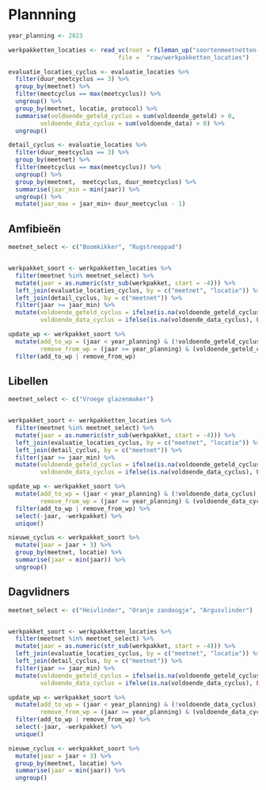 # Plannning

```r

year_planning <- 2023

werkpakketten_locaties <- read_vc(root = fileman_up("soortenmeetnetten-queries"),
                               file =  "raw/werkpakketten_locaties")

evaluatie_locaties_cyclus <- evaluatie_locaties %>%
  filter(duur_meetcyclus == 3) %>%
  group_by(meetnet) %>%
  filter(meetcyclus == max(meetcyclus)) %>%
  ungroup() %>%
  group_by(meetnet, locatie, protocol) %>%
  summarise(voldoende_geteld_cyclus = sum(voldoende_geteld) > 0,
         voldoende_data_cyclus = sum(voldoende_data) > 0) %>%
  ungroup()

detail_cyclus <- evaluatie_locaties %>%
  filter(duur_meetcyclus == 3) %>%
  group_by(meetnet) %>%
  filter(meetcyclus == max(meetcyclus)) %>%
  ungroup() %>%
  group_by(meetnet,  meetcyclus, duur_meetcyclus) %>%
  summarise(jaar_min = min(jaar)) %>%
  ungroup() %>%
  mutate(jaar_max = jaar_min+ duur_meetcyclus - 1)
```

## Amfibieën


```r

meetnet_select <- c("Boomkikker", "Rugstreeppad")


werkpakket_soort <- werkpakketten_locaties %>%
  filter(meetnet %in% meetnet_select) %>%
  mutate(jaar = as.numeric(str_sub(werkpakket, start = -4))) %>%
  left_join(evaluatie_locaties_cyclus, by = c("meetnet", "locatie")) %>%
  left_join(detail_cyclus, by = c("meetnet")) %>%
  filter(jaar >= jaar_min) %>%
  mutate(voldoende_geteld_cyclus = ifelse(is.na(voldoende_geteld_cyclus), FALSE, voldoende_geteld_cyclus),
         voldoende_data_cyclus = ifelse(is.na(voldoende_data_cyclus), FALSE, voldoende_data_cyclus))

update_wp <- werkpakket_soort %>%
  mutate(add_to_wp = (jaar < year_planning) & (!voldoende_geteld_cyclus),
         remove_from_wp = (jaar >= year_planning) & (voldoende_geteld_cyclus)) %>%
  filter(add_to_wp | remove_from_wp)

```

## Libellen

```r

meetnet_select <- c("Vroege glazenmaker")


werkpakket_soort <- werkpakketten_locaties %>%
  filter(meetnet %in% meetnet_select) %>%
  mutate(jaar = as.numeric(str_sub(werkpakket, start = -4))) %>%
  left_join(evaluatie_locaties_cyclus, by = c("meetnet", "locatie")) %>%
  left_join(detail_cyclus, by = c("meetnet")) %>%
  filter(jaar >= jaar_min) %>%
  mutate(voldoende_geteld_cyclus = ifelse(is.na(voldoende_geteld_cyclus), FALSE, voldoende_geteld_cyclus),
         voldoende_data_cyclus = ifelse(is.na(voldoende_data_cyclus), FALSE, voldoende_data_cyclus))

update_wp <- werkpakket_soort %>%
  mutate(add_to_wp = (jaar < year_planning) & (!voldoende_data_cyclus),
         remove_from_wp = (jaar >= year_planning) & (voldoende_data_cyclus)) %>%
  filter(add_to_wp | remove_from_wp) %>%
  select(-jaar, -werkpakket) %>%
  unique()

nieuwe_cyclus <- werkpakket_soort %>%
  mutate(jaar = jaar + 3) %>%
  group_by(meetnet, locatie) %>%
  summarise(jaar = min(jaar)) %>%
  ungroup()

```

## Dagvlidners

```r

meetnet_select <- c("Heivlinder", "Oranje zandoogje", "Argusvlinder")


werkpakket_soort <- werkpakketten_locaties %>%
  filter(meetnet %in% meetnet_select) %>%
  mutate(jaar = as.numeric(str_sub(werkpakket, start = -4))) %>%
  left_join(evaluatie_locaties_cyclus, by = c("meetnet", "locatie")) %>%
  left_join(detail_cyclus, by = c("meetnet")) %>%
  filter(jaar >= jaar_min) %>%
  mutate(voldoende_geteld_cyclus = ifelse(is.na(voldoende_geteld_cyclus), FALSE, voldoende_geteld_cyclus),
         voldoende_data_cyclus = ifelse(is.na(voldoende_data_cyclus), FALSE, voldoende_data_cyclus))

update_wp <- werkpakket_soort %>%
  mutate(add_to_wp = (jaar < year_planning) & (!voldoende_data_cyclus),
         remove_from_wp = (jaar >= year_planning) & (voldoende_data_cyclus)) %>%
  filter(add_to_wp | remove_from_wp) %>%
  select(-jaar, -werkpakket) %>%
  unique()

nieuwe_cyclus <- werkpakket_soort %>%
  mutate(jaar = jaar + 3) %>%
  group_by(meetnet, locatie) %>%
  summarise(jaar = min(jaar)) %>%
  ungroup()

```
